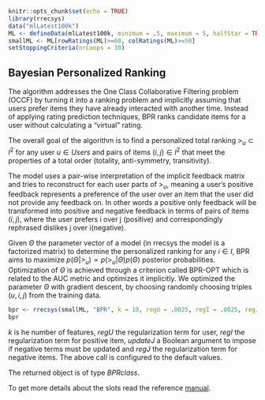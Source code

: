 <!--
%\VignetteEngine{knitr::knitr}
%\VignetteIndexEntry{7. Bayesian Personalized Ranking}
-->

```r
knitr::opts_chunk$set(echo = TRUE)
library(rrecsys)
data("mlLatest100k")
ML <- defineData(mlLatest100k, minimum = .5, maximum = 5, halfStar = TRUE)
smallML <- ML[rowRatings(ML)>=60, colRatings(ML)>=50]
setStoppingCriteria(nrLoops = 10)
```

## Bayesian Personalized Ranking
The algorithm addresses the One Class Collaborative Filtering problem (OCCF) by turning it into a ranking problem and implicitly assuming that users prefer items they have already interacted with another time.
Instead of applying rating prediction techniques, BPR ranks candidate items for a user without calculating a "virtual" rating.

The overall goal of the algorithm is to find a personalized total ranking $>_u \subset I^2$ for any user $u \in Users$ and pairs of items $(i,j) \in I^2$ that meet the properties of a total order (totality, anti-symmetry, transitivity).

The model uses a pair-wise interpretation of the implicit feedback matrix and tries to reconstruct for each user parts of $>_u$, meaning a user's positive feedback represents a preference of the user over an item that the user did not provide any feedback on. In other words a positive only feedback will be transformed into positive and negative feedback in terms of pairs of items $(i,j)$, where the user prefers i over j (positive) and correspondingly rephrased dislikes j over i(negative).

Given $\Theta$ the parameter vector of a model (in rrecsys the model is a factorized matrix) to determine the personalized ranking for any $i \in I$, BPR aims to maximize $p(\Theta | >_u) \propto p(>_u|\Theta) p(\Theta)$ posterior probabilities. Optimization of $\Theta$ is achieved through a criterion called BPR-OPT which is related to the AUC metric and optimizes it implicitly. We optimized the parameter $\Theta$ with gradient descent, by choosing randomly choosing triples $(u,i,j)$ from the training data.

```r
bpr <- rrecsys(smallML, "BPR", k = 10, regU = .0025, regI = .0025, regJ = 0.0025, updateJ = TRUE)
bpr
```
_k_ is he number of features, _regU_ the regularization term for user, _regI_ the regularization term for positive item, _updateJ_ a Boolean argument to impose if negative terms must be updated and _regJ_ the regularization term for negative items. The above call is configured to the default values.

The returned object is of type _BPRclass_. 

To get more details about the slots read the reference [manual](https://cran.r-project.org/web/packages/rrecsys/rrecsys.pdf).


